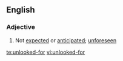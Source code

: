 ==English==

===Adjective===
{{en-adj}}

# Not [[expected]] or [[anticipated]]; [[unforeseen]]

[[te:unlooked-for]]
[[vi:unlooked-for]]